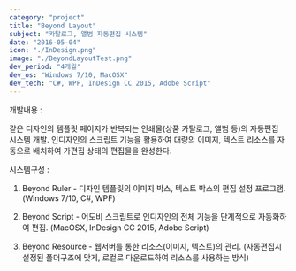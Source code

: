 ```yaml
---
category: "project"
title: "Beyond Layout"
subject: "카탈로그, 앨범 자동편집 시스템"
date: "2016-05-04"
icon: "./InDesign.png"
image: "./BeyondLayoutTest.png"
dev_period: "4개월"
dev_os: "Windows 7/10, MacOSX"
dev_tech: "C#, WPF, InDesign CC 2015, Adobe Script"
---
```


개발내용 :

같은 디자인의 템플릿 페이지가 반복되는 인쇄물(상품 카탈로그, 앨범 등)의 자동편집 시스템 개발.
인디자인의 스크립트 기능을 활용하여 대량의 이미지, 텍스트 리소스를 자동으로 배치하여 가편집 상태의 편집물을 완성한다.

시스템구성 :

1. Beyond Ruler - 디자인 템플릿의 이미지 박스, 텍스트 박스의 편집 설정 프로그램.
   (Windows 7/10, C#, WPF)

2. Beyond Script - 어도비 스크립트로 인디자인의 전체 기능을 단계적으로 자동화하여 편집.
   (MacOSX, InDesign CC 2015, Adobe Script)

3. Beyond Resource - 웹서버를 통한 리소스(이미지, 텍스트)의 관리.
   (자동편집시 설정된 폴더구조에 맞게, 로컬로 다운로드하여 리소스를 사용하는 방식)
